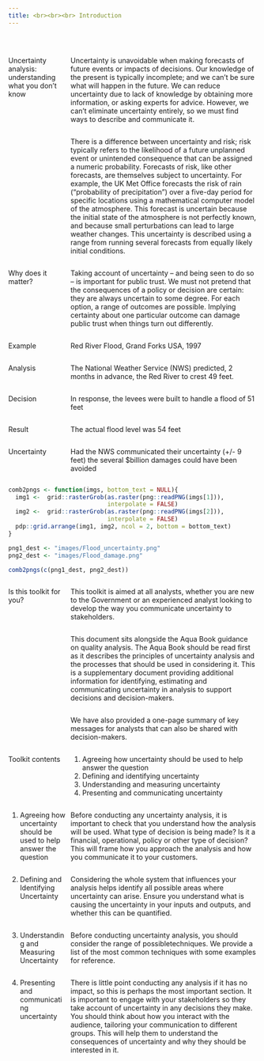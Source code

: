 ```yaml
---
title: <br><br><br> Introduction
---
```



<style type="text/css">

#TOC {
margin-top: 100px;
}

.leftA{
float: left;
width: 100%;
font-weight: bold;
}

.rightA{
float:right;
width: 75%;
}

.leftB{
float: left;
width: 23%;
}
</style>

<div style="clear: both;"></div>

<br>

<div class = "leftB">
Uncertainty analysis: understanding what you don't know
</div>

<div class = "rightA">
Uncertainty is unavoidable when making forecasts of future events or impacts of decisions. Our knowledge of the present is typically  incomplete; and we can’t be sure what will happen in the future. We can reduce uncertainty due to lack of knowledge by obtaining more information, or asking experts for advice. However, we can’t eliminate uncertainty entirely, so we must find ways to describe and communicate it.
</div>

<div class = "rightA">
There is a difference between uncertainty and risk; risk typically refers to the likelihood of a future unplanned event or unintended consequence that can be assigned a numeric probability. Forecasts of risk, like other forecasts, are themselves subject to uncertainty.   For example, the UK Met Office forecasts the risk of rain (“probability of precipitation”) over a five-day period for specific locations using a mathematical computer model of the atmosphere. This forecast is uncertain because the initial state of the atmosphere is not perfectly known, and because small perturbations can lead to large weather changes. This uncertainty is described using a range from running several forecasts from equally likely initial conditions.
</div>

<div class = "rightA">
Taking account of uncertainty – and being seen to do so – is important for public trust. We must not pretend that the consequences of a policy or decision are certain: they are always uncertain to some degree. For each option, a range of outcomes are possible. Implying certainty about one particular   outcome can damage public trust when things turn out differently.
</div>

<div class = "leftB">
Why does it matter?
</div>

<div class = "rightA">
Red River Flood, Grand Forks USA, 1997
</div>

<div class = "leftB">
Example
</div>

<div class = "rightA">
The National Weather Service (NWS) predicted, 2 months in advance, the Red River to crest 49 feet.
</div>

<div class = "leftB">
Analysis
</div>

<div class = "rightA">
In response, the levees were built to handle a flood of 51 feet
</div>

<div class = "leftB">
Decision
</div>

<div class = "rightA">
The actual flood level was 54 feet
</div>

<div class = "leftB">
Result
</div>

<div class = "rightA">
Had the NWS communicated their uncertainty (+/- 9 feet) the several $billion damages could have been avoided
</div>

<div class = "leftB">
Uncertainty
</div>

<div style="clear: both;"></div>

```r

comb2pngs <- function(imgs, bottom_text = NULL){
  img1 <-  grid::rasterGrob(as.raster(png::readPNG(imgs[1])),
                            interpolate = FALSE)
  img2 <-  grid::rasterGrob(as.raster(png::readPNG(imgs[2])),
                            interpolate = FALSE)
  pdp::grid.arrange(img1, img2, ncol = 2, bottom = bottom_text)
}

png1_dest <- "images/Flood_uncertainty.png"
png2_dest <- "images/Flood_damage.png"

comb2pngs(c(png1_dest, png2_dest))


```
<div class = "leftB">
Is this toolkit for you?
</div>

<div class = "rightA">
This toolkit is aimed at all analysts, whether you are new to the Government or an experienced analyst looking to develop the way you communicate uncertainty to stakeholders. 
</div>

<div class = "rightA">
This document sits alongside the Aqua Book guidance on quality analysis. The Aqua Book should be read first as it describes the principles of uncertainty analysis and the processes that should be used in considering it. This is a supplementary document providing additional information for identifying, estimating and communicating uncertainty in analysis to support decisions and decision-makers.  
</div>

<div class = "rightA">
We have also provided a one-page summary of key messages for analysts that can also be shared with decision-makers.
</div>

<div class = "rightA">
1. Agreeing how uncertainty should be used to help answer the question
2. Defining and identifying uncertainty
3. Understanding and measuring uncertainty
4. Presenting and communicating uncertainty
</div>

<div class = "leftB">
Toolkit contents
</div>

<div class = "rightA">
Before conducting any uncertainty analysis, it is important to check that you understand how the analysis will be used. What type of decision is being made? Is it a financial, operational, policy or other type of decision? This will frame how you approach the analysis and how you communicate it to your customers. 
</div>

<div class = "leftB">
1. Agreeing how uncertainty should be used to help answer the question
</div>

<div class = "rightA">
Considering the whole system that influences your analysis helps identify all possible areas where uncertainty can arise. Ensure you understand what is causing the uncertainty in your inputs and outputs, and whether this can be quantified.
</div>

<div class = "leftB">
2. Defining and Identifying Uncertainty
</div>

<div class = "rightA">
Before conducting uncertainty analysis, you should consider the range of possibletechniques. We provide a list of the most common techniques with some examples for reference.
</div>

<div class = "leftB">
3. Understanding and Measuring Uncertainty
</div>

<div class = "rightA">
There is little point conducting any analysis if it has no impact, so this is perhaps the most important section. It is important to engage with your stakeholders so they take account of uncertainty in any decisions they make. You should think about how you interact with the audience, tailoring your communication to different groups. This will help them to understand the consequences of uncertainty and why they should be interested in it.
</div>

<div class = "leftB">
4. Presenting and communicating uncertainty
</div>







